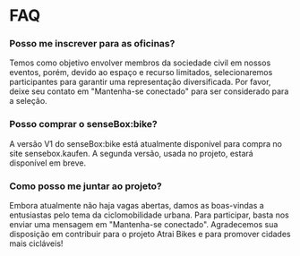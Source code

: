 # FAQ

### Posso me inscrever para as oficinas?
Temos como objetivo envolver membros da sociedade civil em nossos eventos, porém, devido ao espaço e recurso limitados, selecionaremos participantes para garantir uma representação diversificada. Por favor, deixe seu contato em "Mantenha-se conectado" para ser considerado para a seleção.

### Posso comprar o senseBox:bike?
A versão V1 do senseBox:bike está atualmente disponível para compra no site sensebox.kaufen. A segunda versão, usada no projeto, estará disponível em breve.

### Como posso me juntar ao projeto?
Embora atualmente não haja vagas abertas, damos as boas-vindas a entusiastas pelo tema da ciclomobilidade urbana. Para participar, basta nos enviar uma mensagem em "Mantenha-se conectado".  Agradecemos sua disposição em contribuir para o projeto Atrai Bikes e para promover cidades mais cicláveis!
